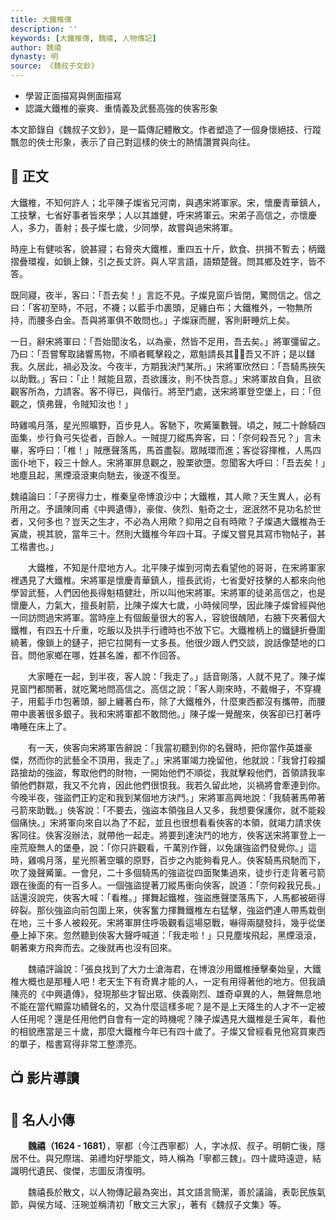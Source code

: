 ```yaml
---
title: 大鐵椎傳
description: ''
keywords: [大鐵椎傳, 魏禧, 人物傳記]
author: 魏禧
dynasty: 明
source: 《魏叔子文鈔》
---
```


<YouWillLearn>

- 學習正面描寫與側面描寫
- 認識大鐵椎的豪爽、重情義及武藝高強的俠客形象

</YouWillLearn>

<Intro>

本文節錄自《魏叔子文鈔》，是一篇傳記體散文。作者塑造了一個身懷絕技、行蹤飄忽的俠士形象，表示了自己對這樣的俠士的熱情讚賞與向往。

</Intro>

## 📖 正文

<div className="main prose">

大鐵椎，不知何許人；北平陳子燦省兄河南，與遇宋將軍家。宋，懷慶青華鎮人，工技擊，七省好事者皆來學；人以其雄健，呼宋將軍云。宋弟子高信之，亦懷慶人，多力，善射；長子燦七歲，少同學，故嘗與過宋將軍。

時座上有健啖客，貌甚寢；右脅夾大鐵椎，重四五十斤，飲食、拱揖不暫去；柄鐵摺疊環複，如鎖上鍊，引之長丈許。與人罕言語，語類楚聲。問其鄉及姓字，皆不答。

既同寢，夜半，客曰：「吾去矣！」言訖不見。子燦見窗戶皆閉，驚問信之。信之曰：「客初至時，不冠，不襪；以藍手巾裹頭，足纏白布；大鐵椎外，一物無所持，而腰多白金。吾與將軍俱不敢問也。」子燦寐而醒，客則鼾睡炕上矣。

一日，辭宋將軍曰：「吾始聞汝名，以為豪，然皆不足用，吾去矣。」將軍彊留之。乃曰：「吾嘗奪取諸響馬物，不順者輒擊殺之，眾魁請長其，吾又不許；是以讎我。久居此，禍必及汝。今夜半，方期我決鬥某所。」宋將軍欣然曰：「吾騎馬挾矢以助戰。」客曰：「止！賊能且眾，吾欲護汝，則不快吾意。」宋將軍故自負，且欲觀客所為，力請客。客不得已，與偕行。將至鬥處，送宋將軍登空堡上，曰：「但觀之，慎弗聲，令賊知汝也！」

時雞鳴月落，星光照曠野，百步見人。客馳下，吹觱篥數聲。頃之，賊二十餘騎四面集，步行負弓矢從者，百餘人。一賊提刀縱馬奔客，曰：「奈何殺吾兄？」言未畢，客呼曰：「椎！」賊應聲落馬，馬首盡裂。眾賊環而進；客從容揮椎，人馬四面仆地下，殺三十餘人。宋將軍屏息觀之，股栗欲墮。忽聞客大呼曰：「吾去矣！」地塵且起，黑煙滾滾東向馳去，後遂不復至。

魏禧論曰：「子房得力士，椎秦皇帝博浪沙中；大鐵椎，其人歟？天生異人，必有所用之。予讀陳同甫《中興遺傳》，豪俊、俠烈、魁奇之士，泯泯然不見功名於世者，又何多也？豈天之生才，不必為人用歟？抑用之自有時歟？子燦遇大鐵椎為壬寅歲，視其貌，當年三十。然則大鐵椎今年四十耳。子燦又嘗見其寫市物帖子，甚工楷書也。」

</div>

<Translation>

　　大鐵椎，不知是什麼地方人。北平陳子燦到河南去看望他的哥哥，在宋將軍家裡遇見了大鐵椎。宋將軍是懷慶青華鎮人，擅長武術，七省愛好技擊的人都來向他學習武藝，人們因他長得魁梧健壯，所以叫他宋將軍。宋將軍的徒弟高信之，也是懷慶人，力氣大，擅長射箭，比陳子燦大七歲，小時候同學，因此陳子燦曾經與他一同訪問過宋將軍。當時座上有個飯量很大的客人，容貌很醜陋，右腋下夾著個大鐵椎，有四五十斤重，吃飯以及拱手行禮時也不放下它。大鐵椎柄上的鐵鏈折疊圍繞著，像鎖上的鏈子，把它拉開有一丈多長。他很少跟人們交談，說話像楚地的口音。問他家鄉在哪，姓甚名誰，都不作回答。

　　大家睡在一起，到半夜，客人說：「我走了。」話音剛落，人就不見了。陳子燦見窗門都關著，就吃驚地問高信之。高信之說：「客人剛來時，不戴帽子，不穿襪子，用藍手巾包著頭，腳上纏著白布，除了大鐵椎外，什麼東西都沒有攜帶，而腰帶中裹著很多銀子。我和宋將軍都不敢問他。」陳子燦一覺醒來，俠客卻已打著呼嚕睡在床上了。

　　有一天，俠客向宋將軍告辭說：「我當初聽到你的名聲時，把你當作英雄豪傑，然而你的武藝全不頂用，我走了。」宋將軍竭力挽留他，他就說：「我曾打殺攔路搶劫的強盜，奪取他們的財物，一開始他們不順從，我就擊殺他們，首領請我率領他們群眾，我又不允肯，因此他們很恨我。我若久留此地，災禍將會牽連到你。今晚半夜，強盜們正約定和我到某個地方決鬥。」宋將軍高興地說：「我騎著馬帶著弓箭來助戰。」俠客說：「不要去，強盜本領強且人又多，我想要保護你，就不能殺個痛快。」宋將軍向來自以為了不起，並且也很想看看俠客的本領，就竭力請求俠客同往。俠客沒辦法，就帶他一起走。將要到達決鬥的地方，俠客送宋將軍登上一座荒廢無人的堡壘，說：「你只許觀看，千萬別作聲，以免讓強盜們發覺你。」這時，雞鳴月落，星光照著空曠的原野，百步之內能夠看見人。俠客騎馬飛馳而下，吹了幾聲觱篥。一會兒，二十多個騎馬的強盜從四面聚集過來，徒步行走背著弓箭跟在後面的有一百多人。一個強盜提著刀縱馬衝向俠客，說道：「奈何殺我兄長。」話還沒說完，俠客大喊：「看椎。」揮舞起鐵椎，強盜應聲墜落馬下，人馬都被砸得碎裂。那伙強盜向前包圍上來，俠客奮力揮舞鐵椎左右猛擊，強盜們連人帶馬栽倒在地，三十多人被殺死。宋將軍屏住呼吸觀看這場惡戰，嚇得兩腿發抖，幾乎從堡壘上掉下來。忽然聽到俠客大聲呼喊道：「我走啦！」只見塵埃飛起，黑煙滾滾，朝著東方飛奔而去。之後就再也沒有回來。

　　魏禧評論說：「張良找到了大力士滄海君，在博浪沙用鐵椎捶擊秦始皇，大鐵椎大概也是那種人吧！老天生下有奇異才能的人，一定有用得著他的地方。但我讀陳亮的《中興遺傳》，發現那些才智出眾、俠義剛烈、雄奇卓異的人，無聲無息地不能在當代顯露功績聲名的，又為什麼這樣多呢？是不是上天降生的人才不一定被人任用呢？還是任用他們自會有一定的時機呢？陳子燦遇見大鐵椎是壬寅年，看他的相貌應當是三十歲，那麼大鐵椎今年已有四十歲了。子燦又曾經看見他寫買東西的單子，楷書寫得非常工整漂亮。

</Translation>

<!-- <Dictionary>
<ol>
<li></li>
</ol>
</Dictionary> -->

## 📺 影片導讀

<Tabs>
  <TabItem value="大鐵椎傳" default>
    <Youtube id="mH56MU3_nDg" />
  </TabItem>
</Tabs>

<!-- ## 🌈 課文賞析 -->


## 🦹 名人小傳
 
　　**魏禧（1624 - 1681）**，寧都（今江西寧都）人，字冰叔、叔子。明朝亡後，隱居不仕。與兄際瑞、弟禮均好學能文，時人稱為「寧都三魏」。四十歲時遠遊，結識明代遺民、俊傑，志圖反清復明。

　　魏禧長於散文，以人物傳記最為突出，其文語言簡潔，善於議論，表彰民族氣節，與侯方域、汪琬並稱清初「散文三大家」，著有《魏叔子文集》等。

<!-- ## 📚 延伸閱讀

### 〈吾廬記〉

2016-DSE 中國語文 卷一考材

<div className="read-around">

季子禮，既倦於游，南極瓊海，北抵燕，於是作屋於勺庭之左肩，曰：「此真吾廬矣！」名曰吾廬。

廬於翠微址最高，群山宮之，平疇崇田，參錯其下，目之所周，大約數十里，故視勺庭為勝焉。於是高下其徑，折而三之。松鳴於屋上，桃、李、梅、梨、梧桐、桂、辛夷之華，蔭於徑下，架曲直之木為檻，堊以蜃灰，光耀林木。

客曰：「斗絕之山，取蔽風雨足矣。季子舉債而飾之，非也。」或曰：「其少衰乎！其將懷安也。」

方季子之南遊也，驅車瘴癩之鄉，蹈不測之波，去朋友，獨身無所事事，而之瓊海，至則颶風夜髮屋，臥星露之下。兵變者再，索人而殺之，金鐵鳴於堂戶，屍交於衢，流血溝瀆。客或以聞諸家。家人憂恐泣下，余談笑飲食自若也。及其北游山東，方大飢，饑民十百為群，煮人肉而食。千里之地，草絕根，樹無青皮。家人聞之，益憂恐，而季子竟至燕。

客有讓余者曰：「子之兄弟一身矣，又唯子言之從。今季子好舉債游，往往無故沖危難，冒險阻，而子不禁，何也？」余笑曰：「吾固知季子之無死也。吾之視季之舉債冒險危而游，與舉債而飾其廬，一也。且夫人各以得行其志為適。終身守閨門之內，選耎趑趄，蓋井而觀，腰舟而渡，遇三尺之溝，則色變不敢跳越，若是者，吾不強之適江湖。好極山川之奇，求朋友，攬風土之變，視客死如家，死亂如死病，江湖之死如衽席，若是者，吾不強使守其家。孔子曰：『志士不忘在溝壑。』夫若是者，吾所不能而子弟能之，其志且樂為之，而吾何暇禁！」

季子為余言，渡海時舟中人眩怖不敢起，獨起視海中月，作《乘月渡海歌》一首；兵變，闔而坐，作《海南道中詩》三十首。余乃笑吾幸不憂恐泣下也。

廬既成，易堂諸子，自伯兄而下皆有詩，四方之士聞者，咸以詩來會，而余為之記。

</div> -->

<!-- <Challenges>

</Challenges> -->

<!-- <Resources>

</Resources> -->